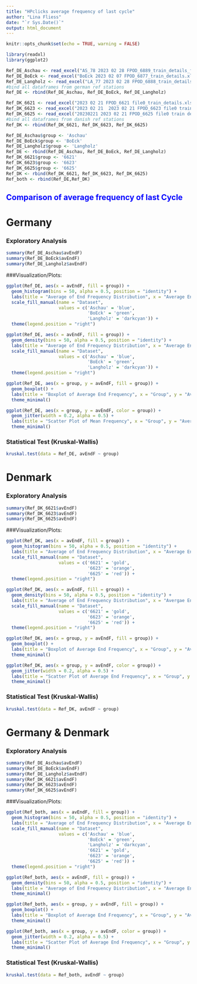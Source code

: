 ```yaml
---
title: "HPclicks average frequency of last cycle"
author: "Lina Fliess"
date: "`r Sys.Date()`"
output: html_document
---
```


```r
knitr::opts_chunk$set(echo = TRUE, warning = FALSE)
```

```r
library(readxl)
library(ggplot2)
```

```r
Ref_DE_Aschau <- read_excel("AS_78 2023 02 28 FPOD_6889_train_details_filtered.xlsx")
Ref_DE_BoEck <- read_excel("BoEck 2023 02 07 FPOD_6877_train_details.xlsx")
Ref_DE_Langholz <- read_excel("LA_77 2023 02 28 FPOD_6888_train_details_filtered.xlsx")
#bind all dataframes from german ref stations
Ref_DE <- rbind(Ref_DE_Aschau, Ref_DE_BoEck, Ref_DE_Langholz)
```

```r
Ref_DK_6621 <- read_excel("2023 02 21 FPOD_6621 file0_train_details.xlsx")
Ref_DK_6623 <- read_excel("2023 02 21  2023 02 21 FPOD_6623 file0 train details.xlsx")
Ref_DK_6625 <- read_excel("20230221 2023 02 21 FPOD_6625 file0 train details.xlsx")
#bind all dataframes from danish ref stations
Ref_DK <- rbind(Ref_DK_6621, Ref_DK_6623, Ref_DK_6625)
```

```r
Ref_DE_Aschau$group <- 'Aschau'
Ref_DE_BoEck$group <- 'BoEck'
Ref_DE_Langholz$group <- 'Langholz'
Ref_DE <- rbind(Ref_DE_Aschau, Ref_DE_BoEck, Ref_DE_Langholz)
Ref_DK_6621$group <- '6621'
Ref_DK_6623$group <- '6623'
Ref_DK_6625$group <- '6625'
Ref_DK <- rbind(Ref_DK_6621, Ref_DK_6623, Ref_DK_6625)
Ref_both <- rbind(Ref_DE,Ref_DK)
```

## <span style="color:blue">Comparison of average frequency of last Cycle</span>##

# Germany

### Exploratory Analysis

```r
summary(Ref_DE_Aschau$avEndF)
summary(Ref_DE_BoEck$avEndF)
summary(Ref_DE_Langholz$avEndF)
```

###Visualization/Plots:

```r
ggplot(Ref_DE, aes(x = avEndF, fill = group)) +
  geom_histogram(bins = 50, alpha = 0.5, position = "identity") +
  labs(title = "Average of End Frequency Distribution", x = "Average End Frequency", y = "Count") +
  scale_fill_manual(name = "Dataset", 
                    values = c('Aschau' = 'blue',
                               'BoEck' = 'green',
                               'Langholz' = 'darkcyan')) +
  theme(legend.position = "right")
```


```r
ggplot(Ref_DE, aes(x = avEndF, fill = group)) +
  geom_density(bins = 50, alpha = 0.5, position = "identity") +
  labs(title = "Average of End Frequency Distribution", x = "Average End Frequency", y = "Count") +
  scale_fill_manual(name = "Dataset", 
                    values = c('Aschau' = 'blue',
                               'BoEck' = 'green',
                               'Langholz' = 'darkcyan')) +
  theme(legend.position = "right")
```

```r
ggplot(Ref_DE, aes(x = group, y = avEndF, fill = group)) +
  geom_boxplot() +
  labs(title = "Boxplot of Average End Frequency", x = "Group", y = "Average End Frequency") +
  theme_minimal()
```

```r
ggplot(Ref_DE, aes(x = group, y = avEndF, color = group)) +
  geom_jitter(width = 0.2, alpha = 0.5) +
  labs(title = "Scatter Plot of Mean Frequency", x = "Group", y = "Average End Frequency") +
  theme_minimal()
```

### Statistical Test (Kruskal-Wallis)

```r
kruskal.test(data = Ref_DE, avEndF ~ group)
```

# Denmark

### Exploratory Analysis

```r
summary(Ref_DK_6621$avEndF)
summary(Ref_DK_6623$avEndF)
summary(Ref_DK_6625$avEndF)
```

###Visualization/Plots:

```r
ggplot(Ref_DK, aes(x = avEndF, fill = group)) +
  geom_histogram(bins = 50, alpha = 0.5, position = "identity") +
  labs(title = "Average of End Frequency Distribution", x = "Average End Frequency", y = "Count") +
  scale_fill_manual(name = "Dataset", 
                    values = c('6621' = 'gold', 
                               '6623' = 'orange', 
                               '6625' = 'red')) +
  theme(legend.position = "right")
```

```r
ggplot(Ref_DK, aes(x = avEndF, fill = group)) +
  geom_density(bins = 50, alpha = 0.5, position = "identity") +
  labs(title = "Average of End Frequency Distribution", x = "Avergae End Frequency", y = "Count") +
  scale_fill_manual(name = "Dataset", 
                    values = c('6621' = 'gold', 
                               '6623' = 'orange', 
                               '6625' = 'red')) +
  theme(legend.position = "right")
```

```r
ggplot(Ref_DK, aes(x = group, y = avEndF, fill = group)) +
  geom_boxplot() +
  labs(title = "Boxplot of Average End Frequency", x = "Group", y = "Avergae End Frequency") +
  theme_minimal()
```

```r
ggplot(Ref_DK, aes(x = group, y = avEndF, color = group)) +
  geom_jitter(width = 0.2, alpha = 0.5) +
  labs(title = "Scatter Plot of Average End Frequency", x = "Group", y = "Average End Frequency") +
  theme_minimal()
```

### Statistical Test (Kruskal-Wallis)

```r
kruskal.test(data = Ref_DK, avEndF ~ group)
```

# Germany & Denmark

### Exploratory Analysis

```r
summary(Ref_DE_Aschau$avEndF)
summary(Ref_DE_BoEck$avEndF)
summary(Ref_DE_Langholz$avEndF)
summary(Ref_DK_6621$avEndF)
summary(Ref_DK_6623$avEndF)
summary(Ref_DK_6625$avEndF)
```

###Visualization/Plots:

```r
ggplot(Ref_both, aes(x = avEndF, fill = group)) +
  geom_histogram(bins = 50, alpha = 0.5, position = "identity") +
  labs(title = "Average of End Frequency Distribution", x = "Average End Frequency", y = "Count") +
  scale_fill_manual(name = "Dataset", 
                    values = c('Aschau' = 'blue',
                               'BoEck' = 'green',
                               'Langholz' = 'darkcyan',
                               '6621' = 'gold', 
                               '6623' = 'orange', 
                               '6625' = 'red')) +
  theme(legend.position = "right")
```

```r
ggplot(Ref_both, aes(x = avEndF, fill = group)) +
  geom_density(bins = 50, alpha = 0.5, position = "identity") +
  labs(title = "Average of End Frequency Distribution", x = "Average End Frequency", y = "Count") +
  theme_minimal()
```

```r
ggplot(Ref_both, aes(x = group, y = avEndF, fill = group)) +
  geom_boxplot() +
  labs(title = "Boxplot of Average End Frequency", x = "Group", y = "Average End Frequency") +
  theme_minimal()
```

```r
ggplot(Ref_both, aes(x = group, y = avEndF, color = group)) +
  geom_jitter(width = 0.2, alpha = 0.5) +
  labs(title = "Scatter Plot of Average End Frequency", x = "Group", y = "Average End Frequency") +
  theme_minimal()
```

### Statistical Test (Kruskal-Wallis)

```r
kruskal.test(data = Ref_both, avEndF ~ group)
```